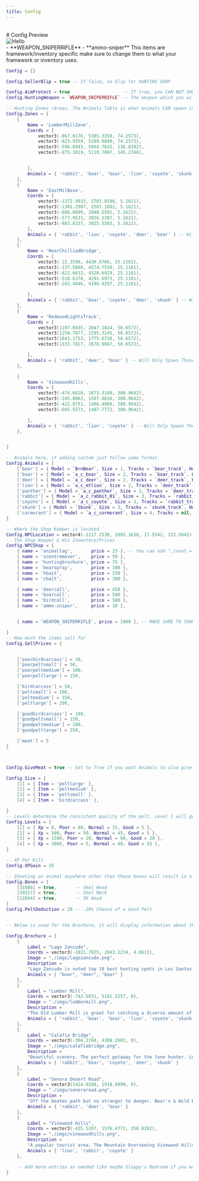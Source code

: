 ```yaml
---
title: Config
---
```



<br />
# Config Preview

<br />
<Image src="/static/hunting_banner.png" alt="Hello" width={1248} height={0} style={{ borderRadius: '8px' }} />
<br />

<Callout type="warning" emoji="⚠️">
- **WEAPON_SNIPERRIFLE** 
- **ammo-sniper**
</Callout>

<Callout type="info" emoji="ℹ️">
This items are framework/inventory specific make sure to change them to what your framework or inventory uses.
</Callout>

```lua
Config = {}

Config.SellerBlip = true -- If false, no blip for HUNTING SHOP

Config.AimProtect = true                    -- If true, you CAN NOT SHOOT PLAYERS WITH THE SNIPER RIFLE
Config.HuntingWeapon = `WEAPON_SNIPERRIFLE` -- The weapon which you will only be able to shoot animals with

-- Hunting Zones (Areas, The Animals Table is what animals CAN spawn inside that specific zone)
Config.Zones = {
    {
        Name = 'LumberMillZone',
        Coords = {
            vector3(-967.0176, 5305.3359, 74.2573),
            vector3(-623.9359, 5299.0840, 74.2573),
            vector3(-596.6943, 5044.7632, 138.8192),
            vector3(-875.3819, 5110.7007, 145.2346),


        },
        Animals = { 'rabbit', 'bear', 'boar', 'lion', 'coyote', 'skunk', 'deer', 'panther' } -- Can Spawn All Animals
    },
    {
        Name = 'EastMilBase',
        Coords = {
            vector3(-1372.9933, 2701.8196, 5.1621),
            vector3(-1301.2987, 2567.1882, 5.1621),
            vector3(-686.0999, 2840.5591, 5.1621),
            vector3(-577.9531, 3026.2307, 5.1621),
            vector3(-883.8337, 3025.5503, 5.1621),
        },
        Animals = { 'rabbit', 'lion', 'coyote', 'deer', 'boar' } -- Will Only Spawn These Five Animals
    },
    {
        Name = 'NearChilliadBridge',
        Coords = {
            vector3(-22.3590, 4430.9766, 25.1181),
            vector3(-137.5660, 4574.7539, 25.1181),
            vector3(-622.6632, 4520.6929, 25.1181),
            vector3(-510.6378, 4291.6973, 25.1181),
            vector3(-242.4046, 4196.9297, 25.1181),

        },
        Animals = { 'rabbit', 'bear', 'coyote', 'deer', 'skunk' } -- Will Only Spawn These Five Animals
    },
    {
        Name = 'RedwoodLightsTrack',
        Coords = {
            vector3(1197.6035, 2047.1824, 50.6572),
            vector3(1250.7877, 2295.3145, 50.6572),
            vector3(1643.1753, 1775.6738, 50.6572),
            vector3(1333.7817, 1678.9667, 50.6572),

        },
        Animals = { 'rabbit', 'deer', 'boar' } -- Will Only Spawn These Three Animals
    },

    {
        Name = 'VinewoodHills',
        Coords = {
            vector3(-474.6810, 1673.3149, 300.9642),
            vector3(-245.8063, 1587.8610, 300.9642),
            vector3(-422.8751, 1486.4860, 300.9642),
            vector3(-605.5573, 1407.7772, 300.9642),

        },
        Animals = { 'rabbit', 'lion', 'coyote' } -- Will Only Spawn These Three Animals
    },


}

-- Animals here, if adding custom just follow same format.
Config.Animals = {
    ['bear'] = { Model = `BrnBear`, Size = 1, Tracks = `bear_track`, HeadingOffset = 270, Sound = 'default.ogg', MinWeight = 500, MaxWeight = 1500 },
    ['boar'] = { Model = `a_c_boar`, Size = 2, Tracks = `boar_track`, HeadingOffset = 90, Call = 'boarcall.mp3', Sound = 'boarreply.mp3', MinWeight = 200, MaxWeight = 450 },
    ['deer'] = { Model = `a_c_deer`, Size = 2, Tracks = `deer_track`, HeadingOffset = 270, Call = 'deercall.wav', Sound = 'deerreply.wav', MinWeight = 80, MaxWeight = 160 },
    ['lion'] = { Model = `a_c_mtlion`, Size = 2, Tracks = `deer_track`, HeadingOffset = 270, Sound = 'default.ogg', MinWeight = 90, MaxWeight = 175 },
    ['panther'] = { Model = `a_c_panther`, Size = 2, Tracks = `deer_track`, HeadingOffset = 270, Sound = 'default.ogg', MinWeight = 90, MaxWeight = 175 },
    ['rabbit'] = { Model = `a_c_rabbit_01`, Size = 3, Tracks = `rabbit_track`, HeadingOffset = 270, Sound = 'default.ogg', MinWeight = 4, MaxWeight = 15 },
    ['coyote'] = { Model = `a_c_coyote`, Size = 3, Tracks = `rabbit_track`, HeadingOffset = 270, Sound = 'default.ogg', MinWeight = 15, MaxWeight = 46 },
    ['skunk'] = { Model = `Skunk`, Size = 3, Tracks = `skunk_track`, HeadingOffset = 270, Sound = 'default.ogg', MinWeight = 3, MaxWeight = 12 },
    ['cormorant'] = { Model = `a_c_cormorant`, Size = 4, Tracks = nil, HeadingOffset = 270, Call = 'birdcall.mp3', Sound = 'birdcall.mp3', MinWeight = 2, MaxWeight = 6 },
}

-- Where the Shop Keeper is located
Config.NPCLocation = vector4(-1117.2538, 2692.1638, 17.5542, 312.5643)
-- The Shop Keeper & His Inventory/Prices
Config.NPCShop = {
    { name = 'animaltag',       price = 25 }, -- You can add ",count = 100" after price to make it so only 100 will be sold, can change the number and add to all
    { name = 'scentremover',    price = 50 },
    { name = 'huntingbrochure', price = 75 },
    { name = 'bearspray',       price = 100 },
    { name = 'hbait',           price = 250 },
    { name = 'cbait',           price = 300 },

    { name = 'deercall',        price = 450 },
    { name = 'boarcall',        price = 500 },
    { name = 'birdcall',        price = 500 },
    { name = 'ammo-sniper',     price = 10 },


    { name = 'WEAPON_SNIPERRIFLE', price = 1000 }, -- MAKE SURE TO CHANGE THIS IF YOU USE A DIFFERENT WEAPON

}
-- How much the items sell for
Config.SellPrices = {


    ['poorbirdcarcass'] = 30,
    ['poorpeltsmall'] = 50,
    ['poorpeltmedium'] = 100,
    ['poorpeltlarge'] = 150,

    ['birdcarcass'] = 50,
    ['peltsmall'] = 100,
    ['peltmedium'] = 150,
    ['peltlarge'] = 200,

    ['goodbirdcarcass'] = 100,
    ['goodpeltsmall'] = 150,
    ['goodpeltmedium'] = 200,
    ['goodpeltlarge'] = 250,

    ['meat'] = 5
}



Config.GiveMeat = true -- Set to True if you want Animals to also give Meat

Config.Size = {
    [1] = { Item = 'peltlarge' },
    [2] = { Item = 'peltmedium' },
    [3] = { Item = 'peltsmall' },
    [4] = { Item = 'birdcarcass' },

}
-- Levels determine the consistent quality of the pelt. Level 1 will get
Config.Levels = {
    [1] = { Xp = 0, Poor = 80, Normal = 15, Good = 5 },
    [2] = { Xp = 500, Poor = 50, Normal = 45, Good = 5 },
    [3] = { Xp = 1500, Poor = 20, Normal = 60, Good = 20 },
    [4] = { Xp = 3000, Poor = 5, Normal = 40, Good = 55 },
}

-- XP Per Kill
Config.XPGain = 35

-- Shooting an animal anywhere other than these bones will result in a chance of a worse pelt
Config.Bones = {
    [31086] = true,       -- Skel Head
    [39317] = true,       -- Skel Neck
    [12844] = true,       -- IK Head
}
Config.PeltDeduction = 20 -- -20% Chance of a Good Pelt


-- Below is used for the Brochure, it will display information about the hunting zones.

Config.Brochure = {
    {
        Label = "Lago Zancudo",
        Coords = vector3(-1031.7825, 2843.2234, 4.8613),
        Image = "./imgs/lagozancudo.png",
        Description =
        "Lago Zancudo is voted top 10 best hunting spots in Los Santos every year. Come see what all the fuss is about! Fun Guarenteed!",
        Animals = { "boar", "deer", "bear" }
    },
    {
        Label = "Lumber Mill",
        Coords = vector3(-742.5831, 5181.3257, 0),
        Image = "./imgs/lumbermill.png",
        Description =
        "The Old Lumber Mill is great for catching a diverse amount of game. From Rabbit to Bear, you always need to watch your back.",
        Animals = { 'rabbit', 'bear', 'boar', 'lion', 'coyote', 'skunk', 'deer', 'panther' }
    },
    {
        Label = "Calafia Bridge",
        Coords = vector3(-304.3768, 4308.2603, 0),
        Image = "./imgs/calafiabridge.png",
        Description =
        "Beautiful scenery. The perfect getaway for the lone hunter. Lushes environment is the breeding ground of success for the animal kingdom.",
        Animals = { 'rabbit', 'bear', 'coyote', 'deer', 'skunk' }
    },
    {
        Label = "Senora Desert Road",
        Coords = vector3(1424.0288, 1918.9899, 0),
        Image = "./imgs/senoraroad.png",
        Description =
        "Off the beaten path but no stranger to danger. Bear's & Wild Boar's have been known to be extremely aggressive in this area, with the odd Deer.",
        Animals = { 'rabbit', 'deer', 'boar' }
    },
    {
        Label = "Vinewood Hills",
        Coords = vector3(-435.5207, 1576.4772, 358.0282),
        Image = "./imgs/vinewoodhills.png",
        Description =
        "A popular tourist area, The Mountain Overseeing Vinewood Hills is home to many dangerous predators as well as rabbits.",
        Animals = { 'lion', 'rabbit', 'coyote' }
    },

    -- Add more entries as needed like maybe Sloppy's Bedroom if you want to hunt a tiger, or Serraz Closet if you're looking for an emu
}

```